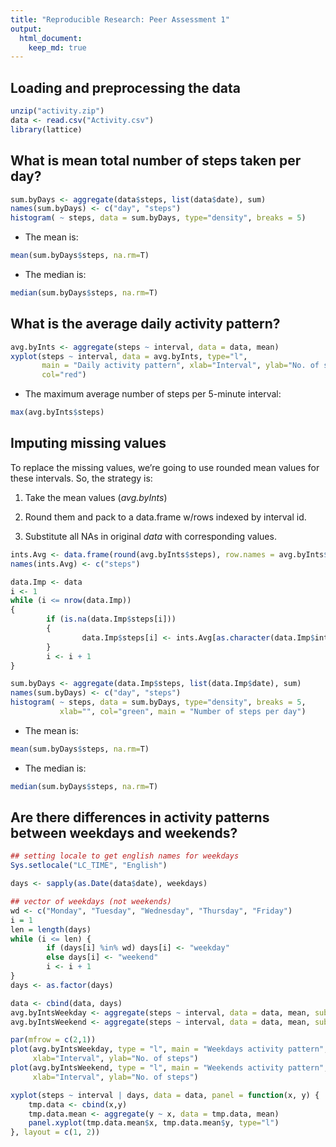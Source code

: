 ```yaml
---
title: "Reproducible Research: Peer Assessment 1"
output: 
  html_document:
    keep_md: true
---
```


## Loading and preprocessing the data
```r
unzip("activity.zip")
data <- read.csv("Activity.csv")
library(lattice)
```


## What is mean total number of steps taken per day?
```r
sum.byDays <- aggregate(data$steps, list(data$date), sum)
names(sum.byDays) <- c("day", "steps")
histogram( ~ steps, data = sum.byDays, type="density", breaks = 5)
```

- The mean is:
```r
mean(sum.byDays$steps, na.rm=T)
```
- The median is:
```r
median(sum.byDays$steps, na.rm=T)
```


## What is the average daily activity pattern?
```r
avg.byInts <- aggregate(steps ~ interval, data = data, mean)
xyplot(steps ~ interval, data = avg.byInts, type="l",
       main = "Daily activity pattern", xlab="Interval", ylab="No. of steps",
       col="red")
```

- The maximum average number of steps per 5-minute interval:
```r
max(avg.byInts$steps)
```

## Imputing missing values
To replace the missing values, we're going to use rounded mean values for these intervals.
So, the strategy is:

1. Take the mean values (_avg.byInts_)

2. Round them and pack to a data.frame w/rows indexed by interval id.

3. Substitute all NAs in original _data_ with corresponding values.
```r
ints.Avg <- data.frame(round(avg.byInts$steps), row.names = avg.byInts$interval)
names(ints.Avg) <- c("steps")

data.Imp <- data
i <- 1
while (i <= nrow(data.Imp))
{
        if (is.na(data.Imp$steps[i]))
        {
                data.Imp$steps[i] <- ints.Avg[as.character(data.Imp$interval[i]), "steps"]
        }
        i <- i + 1
}

sum.byDays <- aggregate(data.Imp$steps, list(data.Imp$date), sum)
names(sum.byDays) <- c("day", "steps")
histogram( ~ steps, data = sum.byDays, type="density", breaks = 5,
           xlab="", col="green", main = "Number of steps per day")
```

- The mean is:
```r
mean(sum.byDays$steps, na.rm=T)
```

- The median is:
```r
median(sum.byDays$steps, na.rm=T)
```


## Are there differences in activity patterns between weekdays and weekends?
```r
## setting locale to get english names for weekdays
Sys.setlocale("LC_TIME", "English")

days <- sapply(as.Date(data$date), weekdays)

## vector of weekdays (not weekends)
wd <- c("Monday", "Tuesday", "Wednesday", "Thursday", "Friday")
i = 1
len = length(days)
while (i <= len) {
        if (days[i] %in% wd) days[i] <- "weekday"
        else days[i] <- "weekend"
        i <- i + 1
}
days <- as.factor(days)

data <- cbind(data, days)
avg.byIntsWeekday <- aggregate(steps ~ interval, data = data, mean, subset = days == "weekday")
avg.byIntsWeekend <- aggregate(steps ~ interval, data = data, mean, subset = days == "weekend")

par(mfrow = c(2,1))
plot(avg.byIntsWeekday, type = "l", main = "Weekdays activity pattern", col="green",
     xlab="Interval", ylab="No. of steps")
plot(avg.byIntsWeekend, type = "l", main = "Weekends activity pattern", col="red",
     xlab="Interval", ylab="No. of steps")

xyplot(steps ~ interval | days, data = data, panel = function(x, y) {
    tmp.data <- cbind(x,y)
    tmp.data.mean <- aggregate(y ~ x, data = tmp.data, mean)
    panel.xyplot(tmp.data.mean$x, tmp.data.mean$y, type="l")
}, layout = c(1, 2))
```
